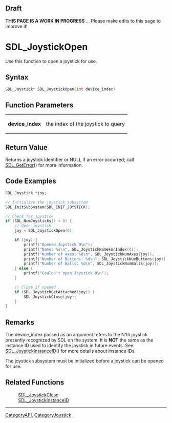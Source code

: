 == Draft ==

'''THIS PAGE IS A WORK IN PROGRESS''' ... Please make edits to this page to improve it!


= SDL_JoystickOpen =
Use this function to open a joystick for use.


== Syntax ==
<syntaxhighlight lang='c++'>
SDL_Joystick* SDL_JoystickOpen(int device_index)
</syntaxhighlight>

== Function Parameters ==
{|
|'''device_index'''
|the index of the joystick to query
|}

== Return Value ==
Returns a joystick identifier or NULL if an error occurred; call [[SDL_GetError]]() for more information.

== Code Examples ==
<syntaxhighlight lang='c++'>
SDL_Joystick *joy;

// Initialize the joystick subsystem
SDL_InitSubSystem(SDL_INIT_JOYSTICK);

// Check for joystick
if (SDL_NumJoysticks() > 0) {
    // Open joystick
    joy = SDL_JoystickOpen(0);

    if (joy) {
        printf("Opened Joystick 0\n");
        printf("Name: %s\n", SDL_JoystickNameForIndex(0));
        printf("Number of Axes: %d\n", SDL_JoystickNumAxes(joy));
        printf("Number of Buttons: %d\n", SDL_JoystickNumButtons(joy));
        printf("Number of Balls: %d\n", SDL_JoystickNumBalls(joy));
    } else {
        printf("Couldn't open Joystick 0\n");
    }

    // Close if opened
    if (SDL_JoystickGetAttached(joy)) {
        SDL_JoystickClose(joy);
    }
}
</syntaxhighlight>

== Remarks ==
The device_index passed as an argument refers to the N'th joystick presently recognized by SDL on the system.  It is '''NOT''' the same as the instance ID used to identify the joystick in future events.  See [[SDL_JoystickInstanceID]]() for more details about instance IDs.

The joystick subsystem must be initialized before a joystick can be opened for use.

== Related Functions ==
:[[SDL_JoystickClose]]
:[[SDL_JoystickInstanceID]]

<!-- <span style="color: green;">There are a number of functions that list this one as a RF based on the old wiki. Do we want them all to be reciprocated here?</span> -->

----
[[CategoryAPI]], [[CategoryJoystick]]
